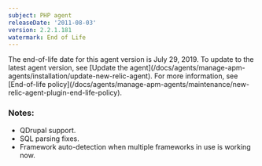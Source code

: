 ```yaml
---
subject: PHP agent
releaseDate: '2011-08-03'
version: 2.2.1.181
watermark: End of Life
---
```


<Callout variant="important">
  The end-of-life date for this agent version is July 29, 2019. To update to the latest agent version, see [Update the agent](/docs/agents/manage-apm-agents/installation/update-new-relic-agent). For more information, see [End-of-life policy](/docs/agents/manage-apm-agents/maintenance/new-relic-agent-plugin-end-life-policy).
</Callout>

### Notes:

* QDrupal support.
* SQL parsing fixes.
* Framework auto-detection when multiple frameworks in use is working now.
